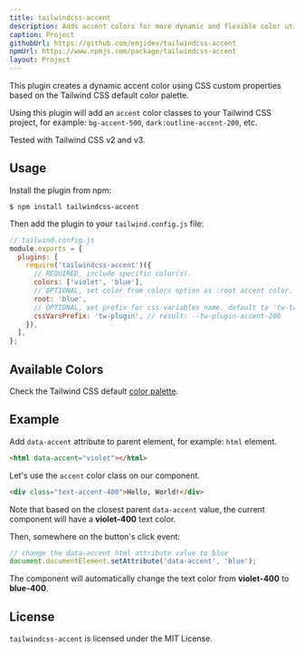 ```yaml
---
title: tailwindcss-accent
description: Adds accent colors for more dynamic and flexible color utilization.
caption: Project
githubUrl: https://github.com/enjidev/tailwindcss-accent
npmUrl: https://www.npmjs.com/package/tailwindcss-accent
layout: Project
---
```


This plugin creates a dynamic accent color using CSS custom properties based on the Tailwind CSS default color palette.

Using this plugin will add an `accent` color classes to your Tailwind CSS project, for example: `bg-accent-500`, `dark:outline-accent-200`, etc.

Tested with Tailwind CSS v2 and v3.

## Usage

Install the plugin from npm:

```
$ npm install tailwindcss-accent
```

Then add the plugin to your `tailwind.config.js` file:

```js
// tailwind.config.js
module.exports = {
  plugins: [
    require('tailwindcss-accent')({
      // REQUIRED, include specific color(s).
      colors: ['violet', 'blue'],
      // OPTIONAL, set color from colors option as :root accent color.
      root: 'blue',
      // OPTIONAL, set prefix for css variables name. default to 'tw-ta' (e.g: --tw-ta-accent-200)
      cssVarsPrefix: 'tw-plugin', // result: --tw-plugin-accent-200
    }),
  ],
};
```

## Available Colors

Check the Tailwind CSS default [color palette](https://tailwindcss.com/docs/customizing-colors).

## Example

Add `data-accent` attribute to parent element, for example: `html` element.

```html
<html data-accent="violet"></html>
```

Let's use the `accent` color class on our component.

```html
<div class="text-accent-400">Hello, World!</div>
```

Note that based on the closest parent `data-accent` value, the current component will have a **violet-400** text color.

Then, somewhere on the button's click event:

```js
// change the data-accent html attribute value to blue
document.documentElement.setAttribute('data-accent', 'blue');
```

The component will automatically change the text color from **violet-400** to **blue-400**.

## License

`tailwindcss-accent` is licensed under the MIT License.
